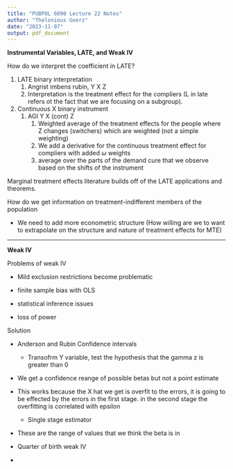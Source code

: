 ```yaml
---
title: "PUBPOL 6090 Lecture 22 Notes"
author: "Thelonious Goerz"
date: "2023-11-07"
output: pdf_document
---
```


**Instrumental Variables, LATE, and Weak IV**

How do we interpret the coefficient in LATE?

1.  LATE binary interpretation
    1.  Angrist imbens rubin, Y X Z
    2.  Interpretation is the treatment effect for the compliers (L in late refers ot the fact that we are focusing on a subgroup).
2.  Continuous X binary instrument
    1.  AGI Y X (cont) Z
        1.  Weighted average of the treatment effects for the people where Z changes (switchers) which are weighted (not a simple weighting)
        2.  We add a derivative for the continuous treatment effect for compliers with added $\omega$ weights
        3.  average over the parts of the demand cure that we observe based on the shifts of the instrument

Marginal treatment effects literature builds off of the LATE applications and theorems.

How do we get information on treatment-indifferent members of the population

-   We need to add more econometric structure (How willing are we to want to extrapolate on the structure and nature of treatment effects for MTE)

------------------------------------------------------------------------

**Weak IV**

Problems of weak IV

-   Mild exclusion restrictions become problematic

-   finite sample bias with OLS

-   statistical inference issues

-   loss of power

Solution

-   Anderson and Rubin Confidence intervals

    -   Transofrm Y variable, test the hypothesis that the gamma z is greater than 0

-   We get a confidence reange of possible betas but not a point estimate

-   This works because the X hat we get is overfit to the errors, it is going to be effected by the errors in the first stage. in the second stage the overfitting is correlated with epsilon

    -   Single stage estimator

-   These are the range of values that we think the beta is in

-   Quarter of birth weak IV

-   
